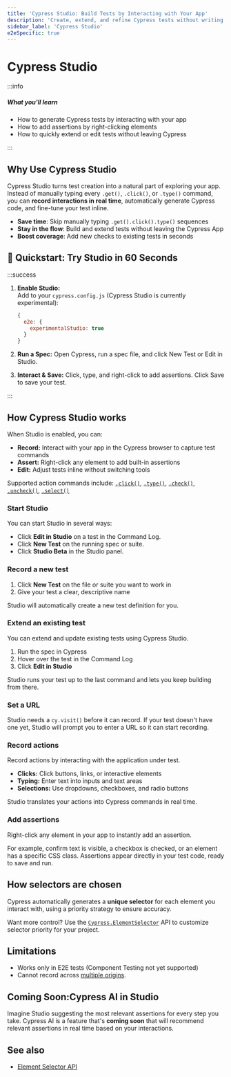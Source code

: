 ```yaml
---
title: 'Cypress Studio: Build Tests by Interacting with Your App'
description: 'Create, extend, and refine Cypress tests without writing commands by hand.'
sidebar_label: 'Cypress Studio'
e2eSpecific: true
---
```


<ProductHeading product="app" />

# Cypress Studio

:::info

##### <Icon name="question-circle" color="#4BBFD2" /> What you'll learn

- How to generate Cypress tests by interacting with your app
- How to add assertions by right-clicking elements
- How to quickly extend or edit tests without leaving Cypress

:::

## Why Use Cypress Studio

Cypress Studio turns test creation into a natural part of exploring your app.  
Instead of manually typing every `.get()`, `.click()`, or `.type()` command, you can **record interactions in real time**, automatically generate Cypress code, and fine-tune your test inline.

- **Save time**: Skip manually typing `.get().click().type()` sequences
- **Stay in the flow**: Build and extend tests without leaving the Cypress App
- **Boost coverage**: Add new checks to existing tests in seconds

<DocsVideo
  src="/img/app/cypress-studio/cypress-studio-recording-assertions-editing.mp4"
  autoPlay={true}
/>

## 🚀 Quickstart: Try Studio in 60 Seconds

:::success

1. **Enable Studio:**  
   Add to your `cypress.config.js` (Cypress Studio is currently experimental):

   ```js
   {
     e2e: {
       experimentalStudio: true
     }
   }
   ```

2. **Run a Spec:**
   Open Cypress, run a spec file, and click New Test or Edit in Studio.

3. **Interact & Save:**
   Click, type, and right-click to add assertions. Click Save to save your test.

:::

## How Cypress Studio works

When Studio is enabled, you can:

- **Record:** Interact with your app in the Cypress browser to capture test commands
- **Assert:** Right-click any element to add built-in assertions
- **Edit:** Adjust tests inline without switching tools

Supported action commands include: [`.click()`](/api/commands/click), [`.type()`](/api/commands/type), [`.check()`](/api/commands/check), [`.uncheck()`](/api/commands/uncheck), [`.select()`](/api/commands/select)

### Start Studio

You can start Studio in several ways:

- Click **Edit in Studio** on a test in the Command Log.
- Click **New Test** on the running spec or suite.
- Click **Studio Beta** in the Studio panel.

<DocsVideo
  src="/img/app/cypress-studio/edit-in-studio-button-on-cypress-test.mp4"
  autoPlay={true}
/>

### Record a new test

1. Click **New Test** on the file or suite you want to work in
2. Give your test a clear, descriptive name

Studio will automatically create a new test definition for you.

<DocsVideo
  src="/img/app/cypress-studio/create-new-test-in-suite-with-cypress-studio.mp4"
  autoPlay={true}
/>

### Extend an existing test

You can extend and update existing tests using Cypress Studio.

1. Run the spec in Cypress
2. Hover over the test in the Command Log
3. Click **Edit in Studio**

Studio runs your test up to the last command and lets you keep building from there.

<DocsVideo
  src="/img/app/cypress-studio/cypress-studio-recording-assertions-editing.mp4"
  title="Cypress Studio"
  autoPlay={true}
/>

### Set a URL

Studio needs a `cy.visit()` before it can record. If your test doesn't have one yet, Studio will prompt you to enter a URL so it can start recording.

<DocsVideo
  src="/img/app/cypress-studio/cy-visit-url-in-studio.mp4"
  autoPlay={true}
/>

### Record actions

Record actions by interacting with the application under test.

- **Clicks:** Click buttons, links, or interactive elements
- **Typing:** Enter text into inputs and text areas
- **Selections:** Use dropdowns, checkboxes, and radio buttons

Studio translates your actions into Cypress commands in real time.

<DocsVideo
  src="/img/app/cypress-studio/studio-recording-typing.mp4"
  autoPlay={true}
/>

### Add assertions

Right-click any element in your app to instantly add an assertion.

For example, confirm text is visible, a checkbox is checked, or an element has a specific CSS class. Assertions appear directly in your test code, ready to save and run.

## How selectors are chosen

Cypress automatically generates a **unique selector** for each element you interact with, using a priority strategy to ensure accuracy.

<DefaultSelectorPriority />

Want more control? Use the [`Cypress.ElementSelector`](/api/cypress-api/element-selector-api) API to customize selector priority for your project.

## Limitations

- Works only in E2E tests (Component Testing not yet supported)
- Cannot record across [multiple
  origins](/app/guides/cross-origin-testing).

## Coming Soon:Cypress AI in Studio

Imagine Studio suggesting the most relevant assertions for every step you take. Cypress AI is a feature that's **coming soon** that will recommend relevant assertions in real time based on your interactions.

<Btn
  label="Join the waitlist ➜"
  variant="indigo-dark"
  className="mr-1"
  href="https://go.cypress.io/studio-ai-waitlist?utm_source=docs.cypress.io&utm_medium=cypress-studio&utm_content=Join-the-waitlist"
/>

<DocsImage
  src="/img/app/cypress-studio/cypress-studio-ai-illustration.gif"
  alt="Cypress AI in Studio generating assertions"
/>

## See also

- [Element Selector API](/api/cypress-api/element-selector-api)
